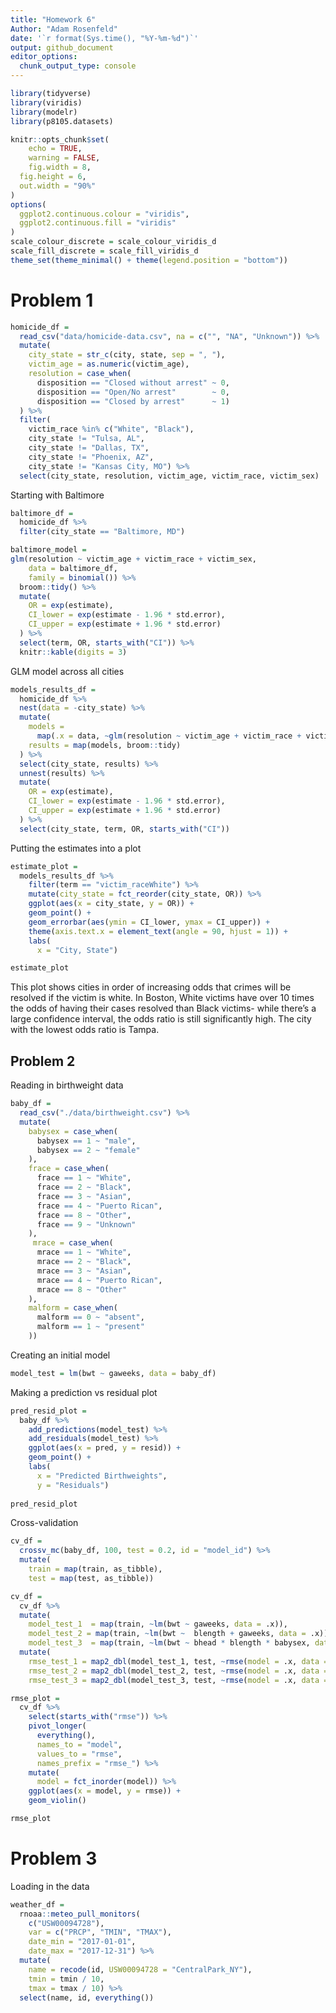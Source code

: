 ```yaml
---
title: "Homework 6"
Author: "Adam Rosenfeld"
date: '`r format(Sys.time(), "%Y-%m-%d")`'
output: github_document
editor_options: 
  chunk_output_type: console
---
```


```r
library(tidyverse)
library(viridis)
library(modelr)
library(p8105.datasets)

knitr::opts_chunk$set(
	echo = TRUE,
	warning = FALSE,
	fig.width = 8, 
  fig.height = 6,
  out.width = "90%"
)
options(
  ggplot2.continuous.colour = "viridis",
  ggplot2.continuous.fill = "viridis"
)
scale_colour_discrete = scale_colour_viridis_d
scale_fill_discrete = scale_fill_viridis_d
theme_set(theme_minimal() + theme(legend.position = "bottom"))
```


# Problem 1
```r
homicide_df = 
  read_csv("data/homicide-data.csv", na = c("", "NA", "Unknown")) %>% 
  mutate(
    city_state = str_c(city, state, sep = ", "),
    victim_age = as.numeric(victim_age),
    resolution = case_when(
      disposition == "Closed without arrest" ~ 0,
      disposition == "Open/No arrest"        ~ 0,
      disposition == "Closed by arrest"      ~ 1)
  ) %>% 
  filter(
    victim_race %in% c("White", "Black"),
    city_state != "Tulsa, AL",
    city_state != "Dallas, TX",
    city_state != "Phoenix, AZ",
    city_state != "Kansas City, MO") %>% 
  select(city_state, resolution, victim_age, victim_race, victim_sex)
```


Starting with Baltimore

```r
baltimore_df =
  homicide_df %>% 
  filter(city_state == "Baltimore, MD")

baltimore_model = 
glm(resolution ~ victim_age + victim_race + victim_sex, 
    data = baltimore_df,
    family = binomial()) %>% 
  broom::tidy() %>% 
  mutate(
    OR = exp(estimate),
    CI_lower = exp(estimate - 1.96 * std.error),
    CI_upper = exp(estimate + 1.96 * std.error)
  ) %>% 
  select(term, OR, starts_with("CI")) %>% 
  knitr::kable(digits = 3)
```

GLM model across all cities

```r
models_results_df = 
  homicide_df %>% 
  nest(data = -city_state) %>% 
  mutate(
    models = 
      map(.x = data, ~glm(resolution ~ victim_age + victim_race + victim_sex, data = .x, family = binomial())),
    results = map(models, broom::tidy)
  ) %>% 
  select(city_state, results) %>% 
  unnest(results) %>% 
  mutate(
    OR = exp(estimate),
    CI_lower = exp(estimate - 1.96 * std.error),
    CI_upper = exp(estimate + 1.96 * std.error)
  ) %>% 
  select(city_state, term, OR, starts_with("CI"))
```

Putting the estimates into a plot
```r
estimate_plot = 
  models_results_df %>% 
    filter(term == "victim_raceWhite") %>% 
    mutate(city_state = fct_reorder(city_state, OR)) %>% 
    ggplot(aes(x = city_state, y = OR)) + 
    geom_point() + 
    geom_errorbar(aes(ymin = CI_lower, ymax = CI_upper)) + 
    theme(axis.text.x = element_text(angle = 90, hjust = 1)) +
    labs(
      x = "City, State")

estimate_plot
```

This plot shows cities in order of increasing odds that crimes will be resolved if the victim is white. In Boston, White victims have over 10 times the odds of having their cases resolved than Black victims- while there's a large confidence interval, the odds ratio is still significantly high. The city with the lowest odds ratio is Tampa. 

## Problem 2

Reading in birthweight data
```r
baby_df = 
  read_csv("./data/birthweight.csv") %>% 
  mutate(
    babysex = case_when(
      babysex == 1 ~ "male",
      babysex == 2 ~ "female"
    ),
    frace = case_when(
      frace == 1 ~ "White",
      frace == 2 ~ "Black",
      frace == 3 ~ "Asian",
      frace == 4 ~ "Puerto Rican",
      frace == 8 ~ "Other",
      frace == 9 ~ "Unknown"
    ),
     mrace = case_when(
      mrace == 1 ~ "White",
      mrace == 2 ~ "Black",
      mrace == 3 ~ "Asian",
      mrace == 4 ~ "Puerto Rican",
      mrace == 8 ~ "Other"
    ),
    malform = case_when(
      malform == 0 ~ "absent",
      malform == 1 ~ "present"
    ))
```

Creating an initial model 
```r
model_test = lm(bwt ~ gaweeks, data = baby_df)
```

Making a prediction vs residual plot
```r
pred_resid_plot = 
  baby_df %>% 
    add_predictions(model_test) %>%
    add_residuals(model_test) %>% 
    ggplot(aes(x = pred, y = resid)) + 
    geom_point() +
    labs(
      x = "Predicted Birthweights",
      y = "Residuals")
  
pred_resid_plot
```

Cross-validation
```r
cv_df =
  crossv_mc(baby_df, 100, test = 0.2, id = "model_id") %>% 
  mutate(
    train = map(train, as_tibble),
    test = map(test, as_tibble))

cv_df = 
  cv_df %>% 
  mutate(
    model_test_1  = map(train, ~lm(bwt ~ gaweeks, data = .x)),
    model_test_2 = map(train, ~lm(bwt ~  blength + gaweeks, data = .x)),
    model_test_3  = map(train, ~lm(bwt ~ bhead * blength * babysex, data = .x))) %>% 
  mutate(
    rmse_test_1 = map2_dbl(model_test_1, test, ~rmse(model = .x, data = .y)),
    rmse_test_2 = map2_dbl(model_test_2, test, ~rmse(model = .x, data = .y)),
    rmse_test_3 = map2_dbl(model_test_3, test, ~rmse(model = .x, data = .y)))

rmse_plot = 
  cv_df %>% 
    select(starts_with("rmse")) %>% 
    pivot_longer(
      everything(),
      names_to = "model", 
      values_to = "rmse",
      names_prefix = "rmse_") %>% 
    mutate(
      model = fct_inorder(model)) %>% 
    ggplot(aes(x = model, y = rmse)) + 
    geom_violin()

rmse_plot
```

# Problem 3

Loading in the data
```r
weather_df = 
  rnoaa::meteo_pull_monitors(
    c("USW00094728"),
    var = c("PRCP", "TMIN", "TMAX"), 
    date_min = "2017-01-01",
    date_max = "2017-12-31") %>%
  mutate(
    name = recode(id, USW00094728 = "CentralPark_NY"),
    tmin = tmin / 10,
    tmax = tmax / 10) %>%
  select(name, id, everything())
```

